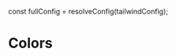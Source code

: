 const fullConfig = resolveConfig(tailwindConfig);

<Meta title="Foundation/Colors" />

# Colors
<ColorPalette>
  <ColorItem
    title="theme.colors.violet"
    subtitle="Some of the violets"
    colors={fullConfig.theme.colors.violet}
  />
  <ColorItem
    title="theme.colors.pink"
    subtitle="Some of the pinks"
    colors={fullConfig.theme.colors.pink}
  />
  <ColorItem
    title="theme.colors.slate"
    subtitle="Some of the slates"
    colors={fullConfig.theme.colors.slate}
  />

</ColorPalette>
